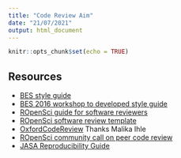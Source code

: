 ```yaml
---
title: "Code Review Aim"
date: "21/07/2021"
output: html_document
---
```


```r
knitr::opts_chunk$set(echo = TRUE)
```

## Resources
* [BES style guide](https://www.britishecologicalsociety.org/wp-content/uploads/2017/12/guide-to-reproducible-code.pdf)
* [BES 2016 workshop to developed style guide](https://github.com/BES2016Workshop) 
* [ROpenSci guide for software reviewers](https://devguide.ropensci.org/reviewerguide.html)
* [ROpenSci software review template](https://devguide.ropensci.org/reviewtemplate.html#reviewtemplate) 
* [OxfordCodeReview](https://github.com/OxfordCodeReviewNet/forum/blob/master/guidelines_for_reviewers.md) Thanks Malika Ihle
* [ROpenSci community call on peer code review](https://ropensci.org/commcalls/2018-10-16/)
* [JASA Reproducibility Guide](https://jasa-acs.github.io/repro-guide/)
